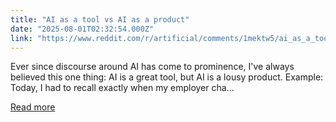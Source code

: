 ```yaml
---
title: "AI as a tool vs AI as a product"
date: "2025-08-01T02:32:54.000Z"
link: "https://www.reddit.com/r/artificial/comments/1mektw5/ai_as_a_tool_vs_ai_as_a_product/"
---
```


Ever since discourse around AI has come to prominence, I've always believed this one thing: AI is a great tool, but AI is a lousy product.
 Example: Today, I had to recall exactly when my employer cha...

[Read more](https://www.reddit.com/r/artificial/comments/1mektw5/ai_as_a_tool_vs_ai_as_a_product/)

